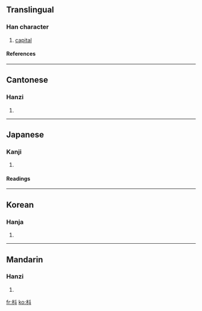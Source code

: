 ==Translingual==
===Han character===
{{Han char|rn=75|rad=木|as=04|sn=8|four=4490<sub>0</sub>|canj=木卜十 (DYJ)}}
# [[capital]]
====References====
{{Han ref|kx=0515.130|dkj=14543|dj=0903.120|hdz=21174.060|uh=6793|ud=26515|bh=AA55|bd=43605}}

----
==Cantonese==
===Hanzi===
{{yue-hanzi|jyut=|y=dau2}}
# {{defn|Cantonese}}

----
==Japanese==
===Kanji===
{{ja-kanji|grade=|rs=木04}}
# {{defn|Japanese}} 
====Readings====
{{ja-readings|on=[[しゅ]] (shu), [[とう]] (tō), [[つ]] (tsu)|kun=[[ひしやく]] (hishiyaku)}}

----
==Korean==
===Hanja===
{{ko-hanja|hangeul=두|eumhun=|rv=du|mr=tu|y=twu}}
# {{defn|Korean}}

----
==Mandarin==
===Hanzi===
{{cmn-hanzi|pin=[[dǒu]] ([[dou3]]), [[zhǔ]] ([[zhu3]])|wg=tou<sup>3</sup>, chu<sup>3</sup>}}
# {{defn|Mandarin}}

[[fr:枓]]
[[ko:枓]]